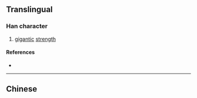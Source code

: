 {{also|屓}}
{{character info}}
==Translingual==

===Han character===
{{Han char|rn=44|rad=尸|as=04|sn=7|four=|canj=SBO|ids=⿸尸贝}}

# [[gigantic]] [[strength]]

====References====
* {{Han ref|kx=0300.241|hdz=20966.141|uh=5C43|ud=23619}}

----

==Chinese==
{{zh-see|屭}}